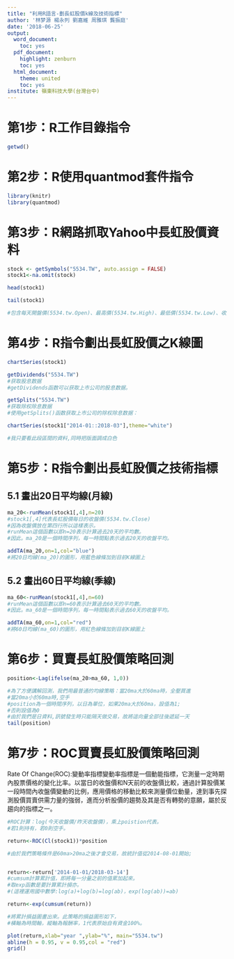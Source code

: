 ```yaml
---
title: "利用R語言-劃長虹股價k線及技術指標"
author: '林梦源 楊永列 劉嘉維 周雅琪 龔振庭'
date: '2018-06-25'
output:
  word_document:
    toc: yes
  pdf_document:
    highlight: zenburn
    toc: yes
  html_document:
    theme: united
    toc: yes 
institute: 嶺東科技大學(台灣台中)
---  
```

  
# 第1步：R工作目錄指令 

```r
getwd()
```


# 第2步：R使用quantmod套件指令
 
```r
library(knitr)
library(quantmod)
```

# 第3步：R網路抓取Yahoo中長虹股價資料

```r
stock <- getSymbols("5534.TW", auto.assign = FALSE)
stock1<-na.omit(stock)
```
  
```r
head(stock1)
```

```r
tail(stock1)

#包含每天開盤價(5534.tw.Open)、最高價(5534.tw.High)、最低價(5534.tw.Low)、收盤價(5534.tw.Close)、成交量(5534.tw.Volume)、(還原權值)5534.tw.Adjusted。
```

# 第4步：R指令劃出長虹股價之K線圖

```r
chartSeries(stock1)
```

```r
getDividends("5534.TW") 
#获取股息数据
#getDividends函数可以获取上市公司的股息数据。
```

```r
getSplits("5534.TW") 
#获取除权除息数据
#使用getSplits()函数获取上市公司的除权除息数据：
```

```r
chartSeries(stock1["2014-01::2018-03"],theme="white")

#我只要看此段區間的資料,同時把版面調成白色
```

# 第5步：R指令劃出長虹股價之技術指標

## 5.1 畫出20日平均線(月線)  

```r
ma_20<-runMean(stock1[,4],n=20)
#stock1[,4]代表長虹股價每日的收盤價(5534.tw.Close)
#因為收盤價放在第四行所以這樣表示。
#runMean這個函數以即n=20表示計算過去20天的平均數。
#因此。ma_20是一個時間序列，每一時間點表示過去20天的收盤平均。

addTA(ma_20,on=1,col="blue")
#將20日均線(ma_20)的圖形，用藍色線條加到目前K線圖上 
```

## 5.2 畫出60日平均線(季線) 

```r
ma_60<-runMean(stock1[,4],n=60)
#runMean這個函數以即n=60表示計算過去60天的平均數。
#因此。ma_60是一個時間序列，每一時間點表示過去60天的收盤平均。

addTA(ma_60,on=1,col="red")
#將60日均線(ma_60)的圖形，用紅色線條加到目前K線圖上 
```


# 第6步：買賣長虹股價策略回測

```r
position<-Lag(ifelse(ma_20>ma_60, 1,0))

#為了方便講解回測，我們用最普通的均線策略：當20ma大於60ma時，全壓買進
#當20ma小於60ma時,空手
#position為一個時間序列，以日為單位，如果20ma大於60ma，設值為1;
#否則設值為0
#由於我們是日資料,訊號發生時只能隔天做交易，故將這向量全部往後遞延一天
tail(position)
```


# 第7步：ROC買賣長虹股價策略回測

Rate Of Change(ROC):變動率指標變動率指標是一個動能指標，它測量一定時期內股票價格的變化比率。以當日的收盤價和N天前的收盤價比較，通過計算股價某一段時間內收盤價變動的比例，應用價格的移動比較來測量價位動量，達到事先探測股價買賣供需力量的強弱，進而分析股價的趨勢及其是否有轉勢的意願，屬於反趨向的指標之一。

```r
#ROC計算：log(今天收盤價/昨天收盤價)，乘上poistion代表。
#若1則持有，若0則空手。

return<-ROC(Cl(stock1))*position

#由於我們策略條件是60ma>20ma之後才會交易，故統計值從2014-08-01開始;


return<-return['2014-01-01/2018-03-14']
#cumsum計算累計值，即將每一分量之前的值累加起來。
#取exp函數是要計算累計損亦。
#(這裡運用國中數學:log(a)+log(b)=log(ab)，exp(log(ab))=ab)

return<-exp(cumsum(return))
```

```r
#將累計損益圖畫出來。此策略的損益圖形如下，
#橫軸為時間軸，縱軸為報酬率，1代表原始自有資金100%。

plot(return,xlab="year ",ylab="%", main="5534.tw") 
abline(h = 0.95, v = 0.95,col = "red")
grid()
```

 
